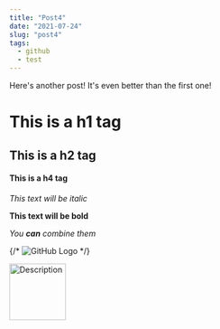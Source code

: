 ```yaml
---
title: "Post4"
date: "2021-07-24"
slug: "post4"
tags:
  - github
  - test
---
```


Here's another post! It's even better than the first one!

# This is a h1 tag

## This is a h2 tag

#### This is a h4 tag

_This text will be italic_

**This text will be bold**

_You **can** combine them_

{/* ![GitHub Logo](https://github.githubassets.com/images/modules/logos_page/GitHub-Mark.png) */}

<img
  src="https://github.githubassets.com/images/modules/logos_page/GitHub-Mark.png"
  alt="Description"
  width="100"
/>
